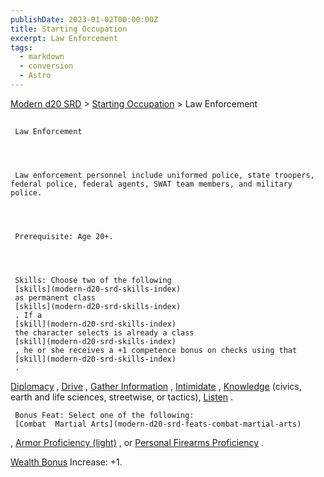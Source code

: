 ```yaml
---
publishDate: 2023-01-02T00:00:00Z
title: Starting Occupation
excerpt: Law Enforcement
tags:
  - markdown
  - conversion
  - Astro
---
```


[Modern d20 SRD](/#modernD20) > [Starting Occupation](modern-d20-srd-starting-occupation-index) > Law Enforcement

##

     Law Enforcement




     Law enforcement personnel include uniformed police, state troopers, federal police, federal agents, SWAT team members, and military police.




     Prerequisite: Age 20+.




     Skills: Choose two of the following
     [skills](modern-d20-srd-skills-index)
     as permanent class
     [skills](modern-d20-srd-skills-index)
     . If a
     [skill](modern-d20-srd-skills-index)
     the character selects is already a class
     [skill](modern-d20-srd-skills-index)
     , he or she receives a +1 competence bonus on checks using that
     [skill](modern-d20-srd-skills-index)
     .

[Diplomacy](modern-d20-srd-skills-diplomacy)
,
[Drive](modern-d20-srd-skills-drive)
,
[Gather Information](modern-d20-srd-skills-gather-information)
,
[Intimidate](modern-d20-srd-skills-intimidate)
,
[Knowledge](modern-d20-srd-skills-knowledge)
(civics, earth
and life sciences, streetwise, or tactics),
[Listen](modern-d20-srd-skills-listen)
.

     Bonus Feat: Select one of the following:
     [Combat  Martial Arts](modern-d20-srd-feats-combat-martial-arts)
,
[Armor Proficiency (light)](modern-d20-srd-feats-armor-proficiency-light)
, or
[Personal Firearms Proficiency](modern-d20-srd-feats-personal-firearms-proficiency)
.

[Wealth Bonus](modern-d20-srd-wealth-wealth-bonus)
Increase: +1.
